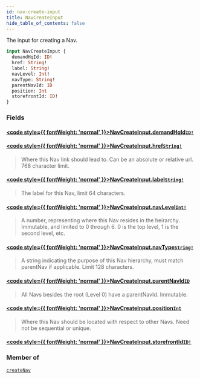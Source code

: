 ```yaml
---
id: nav-create-input
title: NavCreateInput
hide_table_of_contents: false
---
```








The input for creating a Nav.

```graphql
input NavCreateInput {
  demandHqId: ID!
  href: String!
  label: String!
  navLevel: Int!
  navType: String!
  parentNavId: ID
  position: Int
  storefrontId: ID!
}
```


### Fields

#### [<code style={{ fontWeight: 'normal' }}>NavCreateInput.<b>demandHqId</b></code>](#)<Bullet />[`ID!`](/demand/api/graphql-admin/reference/scalars/id) <Badge class="secondary" text="non-null"/> <Badge class="secondary" text="scalar"/>
> 
> 

#### [<code style={{ fontWeight: 'normal' }}>NavCreateInput.<b>href</b></code>](#)<Bullet />[`String!`](/demand/api/graphql-admin/reference/scalars/string) <Badge class="secondary" text="non-null"/> <Badge class="secondary" text="scalar"/>
> Where this Nav link should lead to. Can be an absolute or relative url. 768 character limit.
> 

#### [<code style={{ fontWeight: 'normal' }}>NavCreateInput.<b>label</b></code>](#)<Bullet />[`String!`](/demand/api/graphql-admin/reference/scalars/string) <Badge class="secondary" text="non-null"/> <Badge class="secondary" text="scalar"/>
> The label for this Nav, limit 64 characters.
> 

#### [<code style={{ fontWeight: 'normal' }}>NavCreateInput.<b>navLevel</b></code>](#)<Bullet />[`Int!`](/demand/api/graphql-admin/reference/scalars/int) <Badge class="secondary" text="non-null"/> <Badge class="secondary" text="scalar"/>
> A number, representing where this Nav resides in the heirarchy. Immutable, and
limited to 0 through 6. 0 is the top level, 1 is the second level, etc.
> 

#### [<code style={{ fontWeight: 'normal' }}>NavCreateInput.<b>navType</b></code>](#)<Bullet />[`String!`](/demand/api/graphql-admin/reference/scalars/string) <Badge class="secondary" text="non-null"/> <Badge class="secondary" text="scalar"/>
> A string indicating the purpose of this Nav hierarchy, must match parentNav if applicable. Limit 128 characters.
> 

#### [<code style={{ fontWeight: 'normal' }}>NavCreateInput.<b>parentNavId</b></code>](#)<Bullet />[`ID`](/demand/api/graphql-admin/reference/scalars/id) <Badge class="secondary" text="scalar"/>
> All Navs besides the root (Level 0) have a parentNavId. Immutable.
> 

#### [<code style={{ fontWeight: 'normal' }}>NavCreateInput.<b>position</b></code>](#)<Bullet />[`Int`](/demand/api/graphql-admin/reference/scalars/int) <Badge class="secondary" text="scalar"/>
> Where this Nav should be located with respect to other Navs. Need not be sequential or unique.
> 

#### [<code style={{ fontWeight: 'normal' }}>NavCreateInput.<b>storefrontId</b></code>](#)<Bullet />[`ID!`](/demand/api/graphql-admin/reference/scalars/id) <Badge class="secondary" text="non-null"/> <Badge class="secondary" text="scalar"/>
> 
> 



### Member of

[`createNav`](/demand/api/graphql-admin/reference/mutations/create-nav)  <Badge class="secondary" text="mutation"/>



